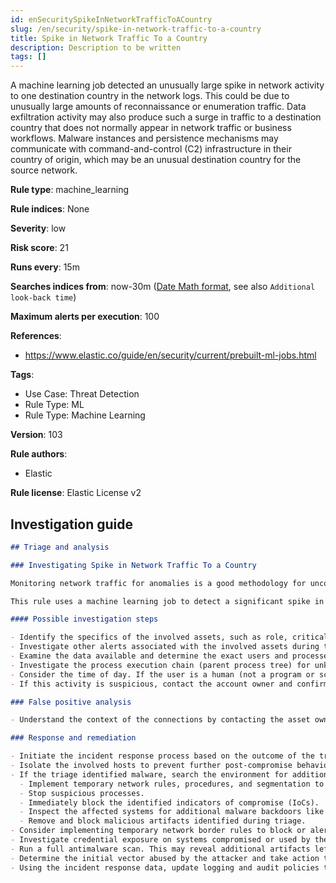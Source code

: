 ```yaml
---
id: enSecuritySpikeInNetworkTrafficToACountry
slug: /en/security/spike-in-network-traffic-to-a-country
title: Spike in Network Traffic To a Country
description: Description to be written
tags: []
---
```


<div id="spike-in-network-traffic-to-a-country"></div>

A machine learning job detected an unusually large spike in network activity to one destination country in the network logs. This could be due to unusually large amounts of reconnaissance or enumeration traffic. Data exfiltration activity may also produce such a surge in traffic to a destination country that does not normally appear in network traffic or business workflows. Malware instances and persistence mechanisms may communicate with command-and-control (C2) infrastructure in their country of origin, which may be an unusual destination country for the source network.

**Rule type**: machine_learning

**Rule indices**: None

**Severity**: low

**Risk score**: 21

**Runs every**: 15m

**Searches indices from**: now-30m ([Date Math format](((ref))/common-options.html#date-math), see also <DocLink id="enSecurityRulesUiCreate" section="set-the-rules-schedule">`Additional look-back time`</DocLink>)

**Maximum alerts per execution**: 100

**References**: 

* https://www.elastic.co/guide/en/security/current/prebuilt-ml-jobs.html

**Tags**: 

* Use Case: Threat Detection
* Rule Type: ML
* Rule Type: Machine Learning

**Version**: 103

**Rule authors**: 

* Elastic

**Rule license**: Elastic License v2

## Investigation guide

```markdown
## Triage and analysis

### Investigating Spike in Network Traffic To a Country

Monitoring network traffic for anomalies is a good methodology for uncovering various potentially suspicious activities. For example, data exfiltration or infected machines may communicate with a command-and-control (C2) server in another country your company doesn't have business with.

This rule uses a machine learning job to detect a significant spike in the network traffic to a country, which can indicate reconnaissance or enumeration activities, an infected machine being used as a bot in a DDoS attack, or potentially data exfiltration.

#### Possible investigation steps

- Identify the specifics of the involved assets, such as role, criticality, and associated users.
- Investigate other alerts associated with the involved assets during the past 48 hours.
- Examine the data available and determine the exact users and processes involved in those connections.
- Investigate the process execution chain (parent process tree) for unknown processes. Examine their executable files for prevalence, whether they are located in expected locations, and if they are signed with valid digital signatures.
- Consider the time of day. If the user is a human (not a program or script), did the activity occurs during working hours?
- If this activity is suspicious, contact the account owner and confirm whether they are aware of it.

### False positive analysis

- Understand the context of the connections by contacting the asset owners. If this activity is related to a new business process or newly implemented (approved) technology, consider adding exceptions — preferably with a combination of user and source conditions.

### Response and remediation

- Initiate the incident response process based on the outcome of the triage.
- Isolate the involved hosts to prevent further post-compromise behavior.
- If the triage identified malware, search the environment for additional compromised hosts.
  - Implement temporary network rules, procedures, and segmentation to contain the malware.
  - Stop suspicious processes.
  - Immediately block the identified indicators of compromise (IoCs).
  - Inspect the affected systems for additional malware backdoors like reverse shells, reverse proxies, or droppers that attackers could use to reinfect the system.
  - Remove and block malicious artifacts identified during triage.
- Consider implementing temporary network border rules to block or alert connections to the target country, if relevant.
- Investigate credential exposure on systems compromised or used by the attacker to ensure all compromised accounts are identified. Reset passwords for these accounts and other potentially compromised credentials, such as email, business systems, and web services.
- Run a full antimalware scan. This may reveal additional artifacts left in the system, persistence mechanisms, and malware components.
- Determine the initial vector abused by the attacker and take action to prevent reinfection through the same vector.
- Using the incident response data, update logging and audit policies to improve the mean time to detect (MTTD) and the mean time to respond (MTTR).

```
